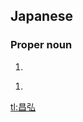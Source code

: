 ==Japanese==
{{ja-kanjitab|昌|弘}}

===Proper noun===
{{ja-pos|proper|まさひろ}}

# {{given name|male|lang=ja|sort=まさひろ}}

{{ja-pos|proper|よしひろ}}

# {{given name|male|lang=ja|sort=よしひろ}}

[[tl:昌弘]]